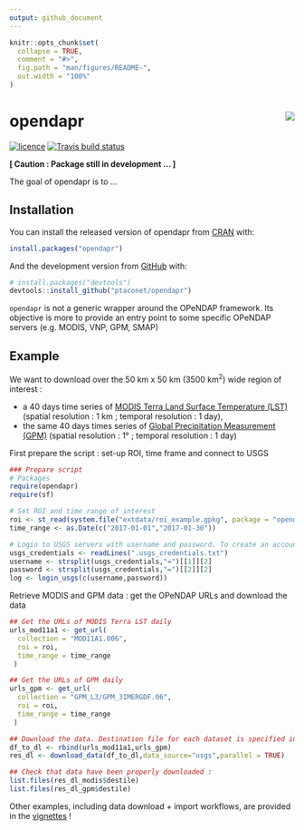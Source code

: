 ```yaml
---
output: github_document
---
```


<!-- README.md is generated from README.Rmd. Please edit that file -->

```r
knitr::opts_chunk$set(
  collapse = TRUE,
  comment = "#>",
  fig.path = "man/figures/README-",
  out.width = "100%"
)
```
# opendapr <img src="man/figures/logo.png" align="right" />

<!-- badges: start -->
[![licence](https://img.shields.io/badge/Licence-GPL--3-blue.svg)](https://www.r-project.org/Licenses/GPL-3)
[![Travis build status](https://travis-ci.org/ptaconet/opendapr.svg?branch=master)](https://travis-ci.org/ptaconet/opendapr)
<!-- badges: end -->

**[ Caution : Package still in development ... ]**

The goal of opendapr is to ...

## Installation

You can install the released version of opendapr from [CRAN](https://CRAN.R-project.org) with:

``` r
install.packages("opendapr")
```

And the development version from [GitHub](https://github.com/) with:

``` r
# install.packages("devtools")
devtools::install_github("ptaconet/opendapr")
```

`opendapr` is not a generic wrapper around the OPeNDAP framework. Its objective is more to provide an entry point to some specific OPeNDAP servers (e.g. MODIS, VNP, GPM, SMAP)

## Example

We want to download over the 50 km x 50 km (3500 km^2^) wide region of interest :

- a 40 days time series of [MODIS Terra Land Surface Temperature (LST)](https://dx.doi.org/10.5067/MODIS/MOD11A1.006) (spatial resolution : 1 km ; temporal resolution : 1 day),
- the same 40 days times series of [Global Precipitation Measurement (GPM)](https://doi.org/10.5067/GPM/IMERGDF/DAY/06) (spatial resolution : 1° ; temporal resolution : 1 day)

First prepare the script : set-up ROI, time frame and connect to USGS

```r
### Prepare script
# Packages
require(opendapr)
require(sf)

# Set ROI and time range of interest
roi <- st_read(system.file("extdata/roi_example.gpkg", package = "opendapr"),quiet=TRUE)
time_range <- as.Date(c("2017-01-01","2017-01-30"))

# Login to USGS servers with username and password. To create an account : https://ers.cr.usgs.gov/register/
usgs_credentials <- readLines(".usgs_credentials.txt")
username <- strsplit(usgs_credentials,"=")[[1]][2]
password <- strsplit(usgs_credentials,"=")[[2]][2]
log <- login_usgs(c(username,password))
```

Retrieve MODIS and GPM data : get the OPeNDAP URLs and download the data 

```r
## Get the URLs of MODIS Terra LST daily
urls_mod11a1 <- get_url(
  collection = "MOD11A1.006",
  roi = roi,
  time_range = time_range
 )

## Get the URLs of GPM daily
urls_gpm <- get_url(
  collection = "GPM_L3/GPM_3IMERGDF.06",
  roi = roi,
  time_range = time_range
 )

## Download the data. Destination file for each dataset is specified in the column "destfile" of the dataframe urls_mod11a1 and urls_gpm
df_to_dl <- rbind(urls_mod11a1,urls_gpm)
res_dl <- download_data(df_to_dl,data_source="usgs",parallel = TRUE)

## Check that data have been properly downloaded :
list.files(res_dl_modis$destile)
list.files(res_dl_gpm$destile)
```

Other examples, including data download + import workflows, are provided in the [vignettes](https://ptaconet.github.io/opendapr/articles/get_started.html) !


